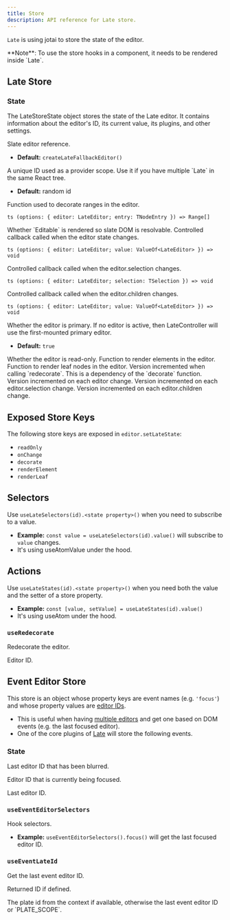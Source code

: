 ```yaml
---
title: Store
description: API reference for Late store.
---
```


`Late` is using <Link href="https://github.com/pmndrs/jotai">jotai</Link> to store the state of the editor.

<Callout className="my-4">
  **Note**: To use the store hooks in a component, it needs to be rendered
  inside `Late`.
</Callout>

## Late Store

### State

The LateStoreState object stores the state of the Late editor. It contains information about the editor's ID, its current value, its plugins, and other settings.

<APIAttributes>
<APIItem name="editor" type="LateEditor">
Slate editor reference.

- **Default:** `createLateFallbackEditor()`
</APIItem>

<APIItem name="id" type="string">
A unique ID used as a provider scope. Use it if you have multiple `Late` in the same React tree.

- **Default:** random id
</APIItem>

<APIItem name="decorate" type="function" optional>
Function used to decorate ranges in the editor.

``ts
(options: { editor: LateEditor; entry: TNodeEntry }) => Range[]
``
</APIItem>

<APIItem name="isMounted" type="boolean" optional>
Whether `Editable` is rendered so slate DOM is resolvable.
</APIItem>

<APIItem name="onChange" type="function" optional>
Controlled callback called when the editor state changes.

``ts
(options: { editor: LateEditor; value: ValueOf<LateEditor> }) => void
``
</APIItem>

<APIItem name="onSelectionChange" type="function" optional>
Controlled callback called when the editor.selection changes.

``ts
(options: { editor: LateEditor; selection: TSelection }) => void
``
</APIItem>

<APIItem name="onValueChange" type="function" optional>
Controlled callback called when the editor.children changes.

``ts
(options: { editor: LateEditor; value: ValueOf<LateEditor> }) => void
``
</APIItem>

<APIItem name="primary" type="boolean" optional>
Whether the editor is primary. If no editor is active, then LateController will use the first-mounted primary editor.

- **Default:** `true`
</APIItem>

<APIItem name="readOnly" type="boolean" optional>
Whether the editor is read-only.
</APIItem>

<APIItem name="renderElement" type="function" optional>
Function to render elements in the editor.
</APIItem>

<APIItem name="renderLeaf" type="function" optional>
Function to render leaf nodes in the editor.
</APIItem>

<APIItem name="versionDecorate" type="number" optional>
Version incremented when calling `redecorate`. This is a dependency of the `decorate` function.
</APIItem>

<APIItem name="versionEditor" type="number" optional>
Version incremented on each editor change.
</APIItem>

<APIItem name="versionSelection" type="number" optional>
Version incremented on each editor.selection change.
</APIItem>

<APIItem name="versionValue" type="number" optional>
Version incremented on each editor.children change.
</APIItem>
</APIAttributes>

## Exposed Store Keys

The following store keys are exposed in `editor.setLateState`:

- `readOnly`
- `onChange`
- `decorate`
- `renderElement`
- `renderLeaf`

## Selectors

Use `useLateSelectors(id).<state property>()` when you need to subscribe to a value.

- **Example:** `const value = useLateSelectors(id).value()` will subscribe to `value` changes.
- It's using <Link href="https://jotai.org/docs/utils/use-atom-value">useAtomValue</Link> under the hood.

## Actions

Use `useLateStates(id).<state property>()` when you need both the value and the setter of a store property.

- **Example:** `const [value, setValue] = useLateStates(id).value()`
- It's using <Link href="https://jotai.org/docs/basics/primitives#use-atom">useAtom</Link> under the hood.

### `useRedecorate`

Redecorate the editor.

<APIParameters>
  <APIItem name="id" type="string" optional>
    Editor ID.
  </APIItem>
</APIParameters>

## Event Editor Store

This store is an object whose property keys are event names (e.g. `'focus'`) and whose property values are [editor IDs](Late#id).

- This is useful when having [multiple editors](multiple-editors) and get one based on DOM events (e.g. the last focused editor).
- One of the core plugins of [Late](Late) will store the following events.

### State

<APIAttributes>
<APIItem name="blur" type="string | null">

Last editor ID that has been blurred.

</APIItem>

<APIItem name="focus" type="string | null">

Editor ID that is currently being focused.

</APIItem>

<APIItem name="last" type="string | null">

Last editor ID.

</APIItem>
</APIAttributes>

### `useEventEditorSelectors`

Hook selectors.

- **Example:** `useEventEditorSelectors().focus()` will get the
  last focused editor ID.

### `useEventLateId`

Get the last event editor ID.

<APIParameters>
<APIItem name="id" type="string | null">

Returned ID if defined.

</APIItem>
</APIParameters>

<APIReturns>
  The plate id from the context if available, otherwise the last event editor
  ID or `PLATE_SCOPE`.
</APIReturns>
